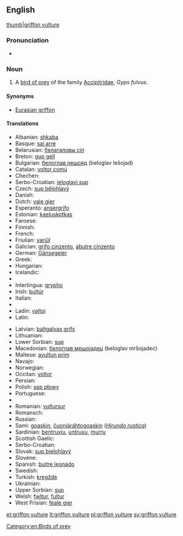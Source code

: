 ==English==

{{wikipedia}}
[[image:Eagle bokeh II.jpg|thumb|griffon vulture]]

===Pronunciation===
* {{IPA|/ˈɡɹɪfɒn ˈvʌlt͡ʃəɹ/}}

===Noun===
{{en-noun|sg=[[griffon]] [[vulture]]}}

# A [[bird of prey]] of the family [[Accipitridae]], ''Gyps fulvus''.

====Synonyms====
* [[Eurasian griffon]]
{{clear}}

====Translations====
{{rfc-tsort|duplicate language: Serbo-Croatian}}
{{trans-top|''Gyps fulvus''}}
* Albanian: [[shkaba]]
* Basque: [[sai arre]]
* Belarusian: [[белагаловы сіп]]
* Breton: [[gup gell]]
* Bulgarian: [[белоглав лешояд]] (beloglav lešojad)
* Catalan: [[voltor comú]]
* Chechen: {{tø|ce|кIайн корта болу аьрзу}}
* Serbo-Croatian: [[jeloglavi sup]]
* Czech: [[sup bělohlavý]]
* Danish: {{t-|da|gåsegrib}}
* Dutch: [[vale gier]] {{m}}
* Esperanto: [[ansergrifo]]
* Estonian: [[kaeluskotkas]]
* Faroese: {{t-|fo|gammur}}
* Finnish: {{t-|fi|hanhikorppikotka}}
* French: {{t+|fr|vautour fauve|m}}
* Friulian: [[variűl]]
* Galician: [[grifo cinzento]], [[abutre cinzento]]
* German: [[Gänsegeier]] {{m}}
* Greek: {{t+|el|όρνιο|tr=órnio}}
* Hungarian: {{t+|hu|swallow}}
* Icelandic: {{t+|is|gammur}}
* {{trreq|id}}
* Interlingua: [[grypho]] {{m}}
* Irish: [[bultúr]]
* Italian: {{t+|it|avvoltoio}}
* {{trreq|ja}}
* Ladin: [[valtoi]]
* Latin: {{t-|la|Gyps fulvus}}
{{trans-mid}}
* Latvian: [[baltgalvas grifs]]
* Lithuanian: {{t+|lt|grifas}}
* Lower Sorbian: [[sup]]
* Macedonian: [[белоглав мршоjадец]] (beloglav mršojadec)
* Maltese: [[avultun prim]]
* Navajo: {{tø|nv|tsétah jeeshóóʼ łibáhí}}
* Norwegian: {{t-|no|gåsegribb}}
* Occitan: [[voltor]]
* Persian: {{t+|fa|دال|tr=dâl}}
* Polish: [[sęp płowy]]
* Portuguese: {{t+|pt|grifo|m}}
* {{trreq|rom}}
* Romanian: [[vultursur]]
* Romansch: {{t-|rm|tschess cularin}}
* Russian: {{t-|ru|белоголовый сип|m|tr=belogólovyj sip}}
* Sami: [[goaskin]], [[čuonjáráhtogoaskin]] (''[[Hirundo rustica]]'')
* Sardinian: [[bentruxiu]], [[untruxu]], [[murru]]
* Scottish Gaelic: {{t-|gd|fang|f}}
* Serbo-Croatian: {{t-|sh|белоглави суп|tr=[[bjeloglavi sup]]|sc=Cyrl}}
* Slovak: [[sup bielohlavý]]
* Slovene: {{t-|sl|beloglavi jastreb}}
* Spanish: [[buitre leonado]] {{m}}
* Swedish: {{t+|sv|gåsgam}}
* Turkish: [[kregždė]]
* Ukrainian: {{t-|uk|вольт|tr=vol’t}}
* Upper Sorbian: [[sup]]
* Welsh: [[fwltur]], [[fultur]]
* West Frisian: [[feale gier]]
{{trans-bottom}}

[[Category:en:Birds of prey]]

[[et:griffon vulture]]
[[lt:griffon vulture]]
[[pl:griffon vulture]]
[[sv:griffon vulture]]